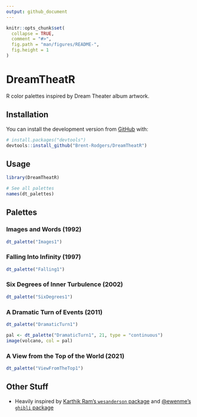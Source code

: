 ```yaml
---
output: github_document
---
```


<!-- README.md is generated from README.Rmd. Please edit that file -->

```r
knitr::opts_chunk$set(
  collapse = TRUE,
  comment = "#>",
  fig.path = "man/figures/README-",
  fig.height = 1
)
```

# DreamTheatR

<!-- badges: start -->

<!-- badges: end -->

R color palettes inspired by Dream Theater album artwork.

## Installation

You can install the development version from [GitHub](https://github.com/) with:

``` r
# install.packages("devtools")
devtools::install_github("Brent-Rodgers/DreamTheatR")
```

## Usage

```r
library(DreamTheatR)

# See all palettes
names(dt_palettes)
```

## Palettes

### Images and Words (1992)

```r
dt_palette("Images1")
```

### Falling Into Infinity (1997)

```r
dt_palette("Falling1")
```

### Six Degrees of Inner Turbulence (2002)

```r
dt_palette("SixDegrees1")
```

### A Dramatic Turn of Events (2011)

```r
dt_palette("DramaticTurn1")
```

```r
pal <- dt_palette("DramaticTurn1", 21, type = "continuous")
image(volcano, col = pal)
```

### A View from the Top of the World (2021)

```r
dt_palette("ViewFromTheTop1")
```


## Other Stuff

-   Heavily inspired by [Karthik Ram's `wesanderson` package](https://github.com/karthik/wesanderson) and [\@ewenme's `ghibli` package](https://github.com/ewenme/ghibli)
